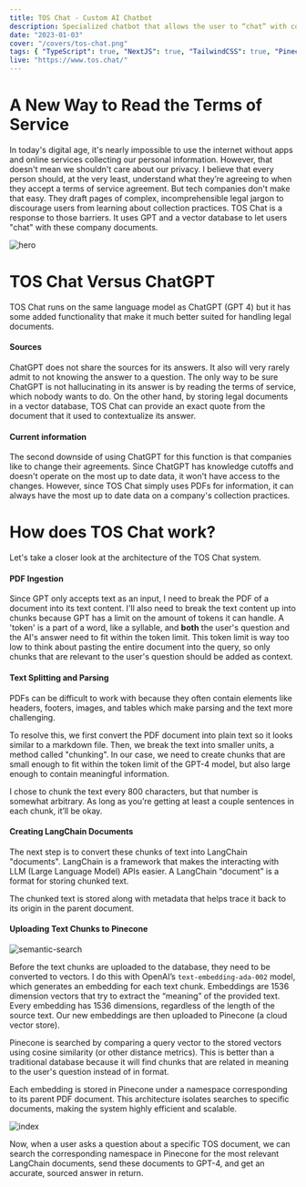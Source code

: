```yaml
---
title: TOS Chat - Custom AI Chatbot
description: Specialized chatbot that allows the user to “chat” with company documents like terms of service and privacy policies.  Techstack includes the OpenAI api, LangChain, and Pinecone, an external vector store (for semantic search).
date: "2023-01-03"
cover: "/covers/tos-chat.png"
tags: { "TypeScript": true, "NextJS": true, "TailwindCSS": true, "Pinecone": true, "LangChain": true, "MongoDB": true }
live: "https://www.tos.chat/"
---
```


# A New Way to Read the Terms of Service

In today's digital age, it's nearly impossible to use the internet without apps and online services collecting our personal information. 
However, that doesn't mean we shouldn't care about our privacy. 
I believe that every person should, at the very least, understand what they’re agreeing to when they accept a terms of service agreement.
But tech companies don't make that easy.
They draft pages of complex, incomprehensible legal jargon to discourage users from learning about collection practices. 
TOS Chat is a response to those barriers.
It uses GPT and a vector database to let users "chat" with these company documents.

![hero](/images/tos-chat/hero.png)

# TOS Chat Versus ChatGPT

TOS Chat runs on the same language model as ChatGPT (GPT 4) but it has some added functionality that make it much better suited for handling legal documents.

#### Sources

ChatGPT does not share the sources for its answers.
It also will very rarely admit to not knowing the answer to a question.
The only way to be sure ChatGPT is not hallucinating in its answer is by reading the terms of service, which nobody wants to do.
On the other hand, by storing legal documents in a vector database, TOS Chat can provide an exact quote from the document that it used to contextualize its answer.

#### Current information

The second downside of using ChatGPT for this function is that companies like to change their agreements.
Since ChatGPT has knowledge cutoffs and doesn't operate on the most up to date data, it won't have access to the changes.
However, since TOS Chat simply uses PDFs for information, it can always have the most up to date data on a company's collection practices.

# How does TOS Chat work?

Let's take a closer look at the architecture of the TOS Chat system.

#### PDF Ingestion

Since GPT only accepts text as an input, I need to break the PDF of a document into its text content.
I'll also need to break the text content up into chunks because GPT has a limit on the amount of tokens it can handle.
A 'token' is a part of a word, like a syllable, and **both** the user's question and the AI's answer need to fit within the token limit.
This token limit is way too low to think about pasting the entire document into the query, so only chunks that are relevant to the user's question should be added as context.

#### Text Splitting and Parsing

PDFs can be difficult to work with because they often contain elements like headers, footers, images, and tables which make parsing and the text more challenging.

To resolve this, we first convert the PDF document into plain text so it looks similar to a markdown file. 
Then, we break the text into smaller units, a method called "chunking". 
In our case, we need to create chunks that are small enough to fit within the token limit of the GPT-4 model, but also large enough to contain meaningful information.

I chose to chunk the text every 800 characters, but that number is somewhat arbitrary. 
As long as you’re getting at least a couple sentences in each chunk, it’ll be okay.

#### Creating LangChain Documents

The next step is to convert these chunks of text into LangChain "documents".
LangChain is a framework that makes the interacting with LLM (Large Language Model) APIs easier. 
A LangChain “document” is a format for storing chunked text.

The chunked text is stored along with metadata that helps trace it back to its origin in the parent document.

#### Uploading Text Chunks to Pinecone

![semantic-search](/images/tos-chat/semantic-search.png)

Before the text chunks are uploaded to the database, they need to be converted to vectors.
I do this with OpenAI’s `text-embedding-ada-002` model, which generates an embedding for each text chunk. 
Embeddings are 1536 dimension vectors that try to extract the “meaning” of the provided text. 
Every embedding has 1536 dimensions, regardless of the length of the source text.
Our new embeddings are then uploaded to Pinecone (a cloud vector store).

Pinecone is searched by comparing a query vector to the stored vectors using cosine similarity (or other distance metrics).
This is better than a traditional database because it will find chunks that are related in meaning to the user's question instead of in format.

Each embedding is stored in Pinecone under a namespace corresponding to its parent PDF document. 
This architecture isolates searches to specific documents, making the system highly efficient and scalable.

![index](/images/tos-chat/index.png)

Now, when a user asks a question about a specific TOS document, we can search the corresponding namespace in Pinecone for the most relevant LangChain documents, send these documents to GPT-4, and get an accurate, sourced answer in return.

